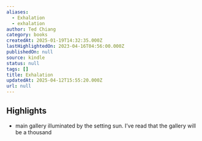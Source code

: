 ```yaml
---
aliases:
  - Exhalation
  - exhalation
author: Ted Chiang
category: books
createdAt: 2025-01-19T14:32:35.000Z
lastHighlightedOn: 2023-04-16T04:56:00.000Z
publishedOn: null
source: kindle
status: null
tags: []
title: Exhalation
updatedAt: 2025-04-12T15:55:20.000Z
url: null
---
```

## Highlights

- main gallery illuminated by the setting sun. I’ve read that the gallery will be a thousand
